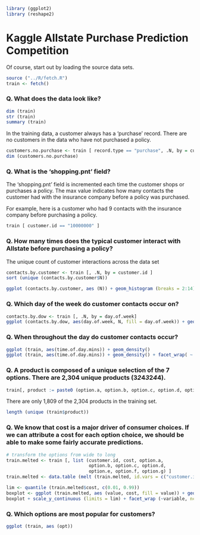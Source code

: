 ```r

library (ggplot2)
library (reshape2)

```


Kaggle Allstate Purchase Prediction Competition
========================================================

Of course, start out by loading the source data sets.

```r
source ("../R/fetch.R")
train <- fetch()
```

### Q. What does the data look like?

```r
dim (train)
str (train)
summary (train)
```

In the training data, a customer always has a 'purchase' record.  There are no customers in the data who have not purchased a policy.

```r
customers.no.purchase <- train [ record.type == "purchase", .N, by = customer.id][ N > 1]
dim (customers.no.purchase)
```

### Q. What is the 'shopping.pnt' field?

The 'shopping.pnt' field is incremented each time the customer shops or purchases a policy.  The max value indicates how many contacts the customer had with the insurance company before a policy was purchased.  

For example, here is a customer who had 9 contacts with the insurance company before purchasing a policy.

```r
train [ customer.id == "10000000" ]
```

### Q. How many times does the typical customer interact with Allstate before purchasing a policy?

The unique count of customer interactions across the data set

```r
contacts.by.customer <- train [, .N, by = customer.id ]
sort (unique (contacts.by.customer$N))
```

```r
ggplot (contacts.by.customer, aes (N)) + geom_histogram (breaks = 2:14)
```

### Q. Which day of the week do customer contacts occur on?

```r
contacts.by.dow <- train [, .N, by = day.of.week]
ggplot (contacts.by.dow, aes(day.of.week, N, fill = day.of.week)) + geom_bar()
```

### Q. When throughout the day do customer contacts occur?

```r
ggplot (train, aes(time.of.day.mins)) + geom_density()
ggplot (train, aes(time.of.day.mins)) + geom_density() + facet_wrap( ~ day.of.week, ncol = 4)
```

### Q. A product is composed of a unique selection of the 7 options.  There are 2,304 unique products (3*2*4*3*2*4*4).

```r
train[, product := paste0 (option.a, option.b, option.c, option.d, option.e, option.f, option.g)]
```

There are only 1,809 of the 2,304 products in the training set.

```r
length (unique (train$product))
```

### Q. We know that cost is a major driver of consumer choices.  If we can attribute a cost for each option choice, we should be able to make some fairly accurate predictions.

```r

# transform the options from wide to long
train.melted <- train [, list (customer.id, cost, option.a, 
                               option.b, option.c, option.d, 
                               option.e, option.f, option.g) ]
train.melted <- data.table (melt (train.melted, id.vars = c("customer.id", "cost")))

lim <- quantile (train.melted$cost, c(0.01, 0.99))
boxplot <- ggplot (train.melted, aes (value, cost, fill = value)) + geom_boxplot()
boxplot + scale_y_continuous (limits = lim) + facet_wrap (~variable, ncol = 4, scales="free")
```

### Q. Which options are most popular for customers?

```r
ggplot (train, aes (opt))
```



